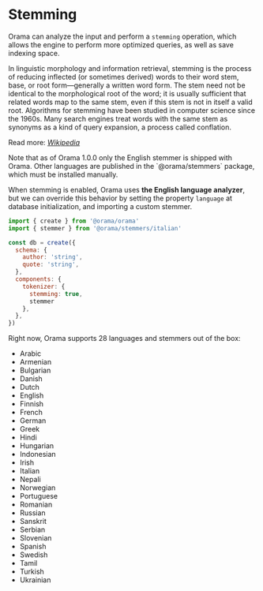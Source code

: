
# Stemming

Orama can analyze the input and perform a `stemming` operation, which allows the engine to perform more optimized queries, as well as save indexing space.

<Callout type='info' >
In linguistic morphology and information retrieval, stemming is the process of reducing inflected (or sometimes derived) words to their word stem, base, or root form—generally a written word form. The stem need not be identical to the morphological root of the word; it is usually sufficient that related words map to the same stem, even if this stem is not in itself a valid root. Algorithms for stemming have been studied in computer science since the 1960s. Many search engines treat words with the same stem as synonyms as a kind of query expansion, a process called conflation.

Read more: [_Wikipedia_](https://en.wikipedia.org/wiki/Stemming)
</Callout>

<Callout type='warning'>
Note that as of Orama 1.0.0 only the English stemmer is shipped with Orama. Other languages are published in the `@orama/stemmers` package, which must be installed manually.
</Callout>

When stemming is enabled, Orama uses **the English language analyzer**, but we can override this behavior by setting the property `language` at database initialization, and importing a custom stemmer.


```javascript copy
import { create } from '@orama/orama'
import { stemmer } from '@orama/stemmers/italian'

const db = create({
  schema: {
    author: 'string',
    quote: 'string',
  },
  components: {
    tokenizer: {
      stemming: true,
      stemmer
    },
  },
})
```

Right now, Orama supports 28 languages and stemmers out of the box:

- Arabic
- Armenian
- Bulgarian
- Danish
- Dutch
- English
- Finnish
- French
- German
- Greek
- Hindi
- Hungarian
- Indonesian
- Irish
- Italian
- Nepali
- Norwegian
- Portuguese
- Romanian
- Russian
- Sanskrit
- Serbian
- Slovenian
- Spanish
- Swedish
- Tamil
- Turkish
- Ukrainian
